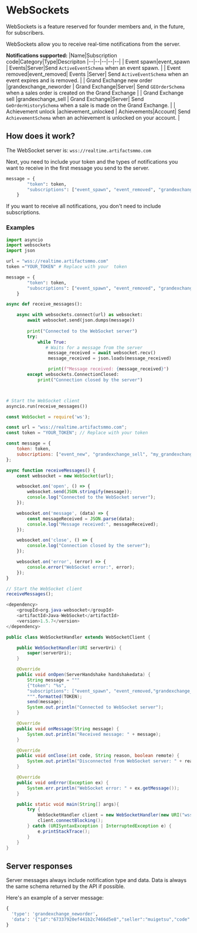 
# WebSockets 

<Callout type="warning" emoji="⚠️">
WebSockets is a feature reserved for founder members and, in the future, for subscribers. 
</Callout>

WebSockets allow you to receive real-time notifications from the server.

**Notifications supported:**
|Name|Subscription code|Category|Type|Descripiton
|--|--|--|--|--|
| Event spawn|event_spawn | Events|Server|Send `ActiveEventSchema` when an event spawn. |
| Event removed|event_removed| Events |Server| Send `ActiveEventSchema` when an event expires and is removed. |
| Grand Exchange new order |grandexchange_neworder | Grand Exchange|Server| Send `GEOrderSchema` when a sales order is created on the Grand Exchange |
| Grand Exchange sell |grandexchange_sell | Grand Exchange|Server| Send `GeOrderHistorySchema` when a sale is made on the Grand Exchange. |
| Achievement unlock |achievement_unlocked | Achievements|Account| Send `AchievementSchema` when an achievement is unlocked on your account. |


## How does it work?

The WebSocket server is: `wss://realtime.artifactsmmo.com`

Next, you need to include your token and the types of notifications you want to receive in the first message you send to the server.

```python
message = {
        "token": token,
        "subscriptions": ["event_spawn", "event_removed", "grandexchange_neworder", "grandexchange_sell", "achievement_unlocked"]
    }    
```

If you want to receive all notifications, you don't need to include subscriptions.


### Examples

```python filename="Python" copy
import asyncio
import websockets
import json

url = "wss://realtime.artifactsmmo.com"
token ="YOUR_TOKEN" # Replace with your  token

message = {
        "token": token,
        "subscriptions": ["event_spawn", "event_removed", "grandexchange_neworder", "grandexchange_sell", "achievement_unlocked"]
    }    

async def receive_messages():

    async with websockets.connect(url) as websocket:
        await websocket.send(json.dumps(message))
        
        print("Connected to the WebSocket server")
        try:
            while True:
               # Waits for a message from the server
                message_received = await websocket.recv()
                message_received = json.loads(message_received)

                print(f"Message received: {message_received}")
        except websockets.ConnectionClosed:
            print("Connection closed by the server")



# Start the WebSocket client
asyncio.run(receive_messages())
```

```js filename="Javascript" copy
const WebSocket = require('ws');

const url = "wss://realtime.artifactsmmo.com";
const token = "YOUR_TOKEN"; // Replace with your token

const message = {
    token: token,
    subscriptions: ["event_new", "grandexchange_sell", "my_grandexchange_sell", "grandexchange_neworder"]
};

async function receiveMessages() {
    const websocket = new WebSocket(url);

    websocket.on('open', () => {
        websocket.send(JSON.stringify(message));
        console.log("Connected to the WebSocket server");
    });

    websocket.on('message', (data) => {
        const messageReceived = JSON.parse(data);
        console.log("Message received:", messageReceived);
    });

    websocket.on('close', () => {
        console.log("Connection closed by the server");
    });

    websocket.on('error', (error) => {
        console.error("WebSocket error:", error);
    });
}

// Start the WebSocket client
receiveMessages();
```

```java filename="Java" copy
<dependency>
    <groupId>org.java-websocket</groupId>
    <artifactId>Java-WebSocket</artifactId>
    <version>1.5.7</version>
</dependency>

public class WebSocketHandler extends WebSocketClient {

    public WebSocketHandler(URI serverUri) {
        super(serverUri);
    }

    @Override
    public void onOpen(ServerHandshake handshakedata) {
        String message = """
        {"token": "%s",
        "subscriptions": ["event_spawn", "event_removed,"grandexchange_sell", "grandexchange_neworder", "achievement_unlocked"]};
        """.formatted(TOKEN);
        send(message);
        System.out.println("Connected to WebSocket server");
    }

    @Override
    public void onMessage(String message) {
        System.out.println("Received message: " + message);
    }

    @Override
    public void onClose(int code, String reason, boolean remote) {
        System.out.println("Disconnected from WebSocket server: " + reason);
    }

    @Override
    public void onError(Exception ex) {
        System.err.println("WebSocket error: " + ex.getMessage());
    }

    public static void main(String[] args){
        try {
            WebSocketHandler client = new WebSocketHandler(new URI("wss://realtime.artifactsmmo.com"));
            client.connectBlocking();
        } catch (URISyntaxException | InterruptedException e) {
            e.printStackTrace();
        }
    }
}
```

## Server responses

Server messages always include notification type and data. Data is always the same schema returned by the API if possible.

Here's an example of a server message:
```python
{
  'type': 'grandexchange_neworder', 
  'data': '{"id":"67337920ef441b2c7466d5e8","seller":"muigetsu","code":"copper_ore","quantity":1,"price":1,"created_at":"2024-11-12T15:49:52.343Z"}'
}
```